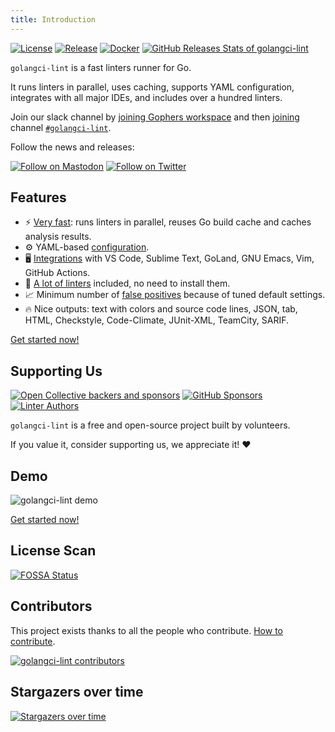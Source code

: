 ```yaml
---
title: Introduction
---
```



[![License](https://img.shields.io/github/license/golangci/golangci-lint)](https://github.com/golangci/golangci-lint/blob/HEAD/LICENSE)
[![Release](https://img.shields.io/github/release/golangci/golangci-lint.svg)](https://github.com/golangci/golangci-lint/releases/latest)
[![Docker](https://img.shields.io/docker/pulls/golangci/golangci-lint)](https://hub.docker.com/r/golangci/golangci-lint)
[![GitHub Releases Stats of golangci-lint](https://img.shields.io/github/downloads/golangci/golangci-lint/total.svg?logo=github)](https://somsubhra.github.io/github-release-stats/?username=golangci&repository=golangci-lint)

`golangci-lint` is a fast linters runner for Go.

It runs linters in parallel, uses caching, supports YAML configuration,
integrates with all major IDEs, and includes over a hundred linters.

Join our slack <IconContainer color="#1DA1F2"><FaSlack /></IconContainer> channel by [joining Gophers workspace](https://invite.slack.golangbridge.org/)
and then [joining](https://gophers.slack.com/archives/CS0TBRKPC) channel [`#golangci-lint`](https://gophers.slack.com/archives/CS0TBRKPC).

Follow the news and releases:

[![Follow on Mastodon](https://img.shields.io/badge/mastodon-6364FF?style=for-the-badge&logo=mastodon&logoColor=white)](https://fosstodon.org/@golangcilint)
[![Follow on Twitter](https://img.shields.io/badge/twitter-1DA1F2?style=for-the-badge&logo=twitter&logoColor=white)](https://twitter.com/golangci)

## Features

- ⚡ [Very fast](/product/performance): runs linters in parallel, reuses Go build cache and caches analysis results.
- ⚙️ YAML-based [configuration](/usage/configuration).
- 🖥 [Integrations](/welcome/integrations) with VS Code, Sublime Text, GoLand, GNU Emacs, Vim, GitHub Actions.
- 🥇 [A lot of linters](/usage/linters) included, no need to install them.
- 📈 Minimum number of [false positives](/usage/false-positives) because of tuned default settings.
- 🔥 Nice outputs: text with colors and source code lines, JSON, tab, HTML, Checkstyle, Code-Climate, JUnit-XML, TeamCity, SARIF.

[Get started now!](/welcome/install)

## Supporting Us

[![Open Collective backers and sponsors](https://img.shields.io/opencollective/all/golangci-lint?logo=opencollective&style=for-the-badge)](https://opencollective.com/golangci-lint)
[![GitHub Sponsors](https://img.shields.io/github/sponsors/golangci?logo=github&style=for-the-badge)](https://github.com/sponsors/golangci)
[![Linter Authors](https://img.shields.io/badge/Linter-Authors-blue?style=for-the-badge)](https://golangci-lint.run/product/thanks/)

`golangci-lint` is a free and open-source project built by volunteers.

If you value it, consider supporting us, we appreciate it! ❤️

## Demo

![golangci-lint demo](./demo.gif)

[Get started now!](/welcome/install)

## License Scan

[![FOSSA Status](https://app.fossa.io/api/projects/git%2Bgithub.com%2Fgolangci%2Fgolangci-lint.svg?type=large)](https://app.fossa.io/projects/git%2Bgithub.com%2Fgolangci%2Fgolangci-lint?ref=badge_large)

## Contributors

This project exists thanks to all the people who contribute. [How to contribute](/contributing/workflow/).

[![golangci-lint contributors](https://opencollective.com/golangci-lint/contributors.svg?width=890&button=false&skip=golangcidev,CLAassistant,renovate,fossabot,golangcibot,kortschak,golangci-releaser,dependabot%5Bbot%5D)](https://github.com/golangci/golangci-lint/graphs/contributors)

## Stargazers over time

[![Stargazers over time](https://starchart.cc/golangci/golangci-lint.svg)](https://starchart.cc/golangci/golangci-lint)

